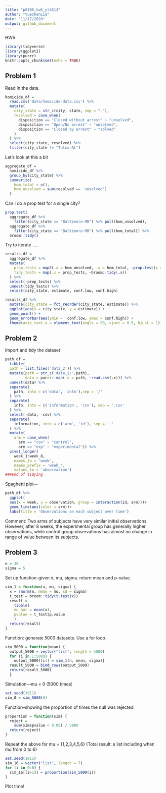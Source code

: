 ```yaml
---
title: "p8105_hw5_yl4613"
author: "YuechenLiu"
date: "11/17/2020"
output: github_document
---
```

############ HW5 ################
```r
library(tidyverse)
library(ggplot2)
library(purrr)
knitr::opts_chunk$set(echo = TRUE)
```


## Problem 1

Read in the data.

```r
homicide_df = 
  read.csv('data/homicide-data.csv') %>% 
  mutate(
    city_state = str_c(city, state, sep = "-"),
    resolved = case_when(
      disposition == "Closed without arrest" ~ "unsolved",
      disposition == "Open/No arrest" ~ "unsolved",
      disposition == "Closed by arrest" ~ "solved"
    )
  ) %>% 
  select(city_state, resolved) %>% 
  filter(city_state != "Tulsa-AL")
```

Let's look at this a bit

```r
aggregate_df = 
  homicide_df %>% 
  group_by(city_state) %>% 
  summarize(
    hom_total = n(),
    hom_unsolved = sum(resolved == 'unsolved')
  )

```

Can I do a prop test for a single city?

```r
prop.test(
  aggregate_df %>% 
    filter(city_state == "Baltimore-MD") %>% pull(hom_unsolved),
  aggregate_df %>% 
    filter(city_state == "Baltimore-MD") %>% pull(hom_total)) %>% 
  broom::tidy()
```

Try to iterate .....

```r
results_df =
  aggregate_df %>% 
  mutate(
    prop_tests = map2(.x = hom_unsolved, .y = hom_total, ~prop.test(x = .x, n = .y)),
    tidy_tests = map(.x = prop_tests, ~broom::tidy(.x))
  ) %>% 
  select(-prop_tests) %>% 
  unnest(tidy_tests) %>% 
  select(city_state, estimate, conf.low, conf.high)

```


```r
results_df %>% 
  mutate(city_state = fct_reorder(city_state, estimate)) %>% 
  ggplot(aes(x = city_state, y = estimate)) +
  geom_point() + 
  geom_errorbar(aes(ymin =  conf.low, ymax = conf.high)) +
  theme(axis.text.x = element_text(angle = 90, vjust = 0.5, hjust = 1))

```

## Problem 2

Import and tidy the dataset
```r
path_df = 
  tibble(
  path = list.files('data_2')) %>% 
  mutate(path = str_c('data_2/',path),
         data = purrr::map(.x = path, ~read.csv(.x))) %>% 
  unnest(data) %>% 
  separate(
    path, into = c('data', 'info'),sep = '/'
  ) %>% 
  separate(
    info, into = c('information', 'csv'), sep = '.csv'
  ) %>% 
  select(-data, -csv) %>% 
  separate(
    information, into = c('arm', 'id'), sep = '_'
  ) %>% 
  mutate(
    arm = case_when(
      arm == "con" ~ "control",
      arm == "exp" ~ "experimental")) %>% 
  pivot_longer(
    week_1:week_8,
    names_to = 'week',
    names_prefix = 'week_',
    values_to = 'observation')
###End of tidying
```

Spaghetti plot---
```r
path_df %>% 
  ggplot(
  aes(x = week, y = observation, group = interaction(id, arm)))+
  geom_line(aes(color = arm))+ 
  labs(title = 'Observations on each subject over time')

```


Comment: Two arms of subjects have very similar initial observations. However, after 8 weeks, the experimental group has generally higher observations, while control group observations has almost no change in range of value between its subjects.



## Problem 3
```r
n = 30
sigma = 5
```

Set up function--given n, mu, sigma. return mean and p-value.
```r
sim_1 = function(n, mu, sigma) {  
  x = rnorm(n, mean = mu, sd = sigma)
  t_test = broom::tidy(t.test(x))
  result =
    tibble(
    mu_hat = mean(x),
    pvalue = t_test$p.value
    )
  return(result)
}
```


Function: generate 5000 datasets. Use a for loop.
```r
sim_5000 = function(mean) {
  output_5000 = vector("list", length = 5000)
  for (i in 1:5000) {
    output_5000[[i]] = sim_1(n, mean, sigma)}
  result_5000 = bind_rows(output_5000)
  return(result_5000)
  }

```

Simulation---mu = 0 (5000 times)
```r
set.seed(1911)
sim_0 = sim_5000(0)
```

Function--showing the proportion of times the null was rejected
```r
proportion = function(sim) {
  reject = 
    sum(sim$pvalue < 0.05) / 5000
  return(reject)
}
```

Repeat the above for mu = {1,2,3,4,5,6} (Total result: a list including when mu from 0 to 6)
```r
set.seed(1911)
sim_16 = vector("list", length = 7)
for (i in 0:6) {
  sim_16[[i+1]] = proportion(sim_5000(i))
}
```


Plot time!
```r


```


```r


```


```r


```



```r


```


```r


```